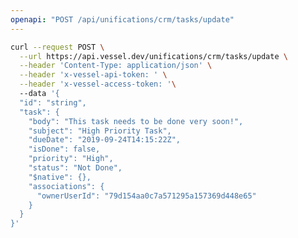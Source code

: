 ```yaml
---
openapi: "POST /api/unifications/crm/tasks/update"
---
```


<RequestExample>

```bash Request
curl --request POST \
  --url https://api.vessel.dev/unifications/crm/tasks/update \
  --header 'Content-Type: application/json' \
  --header 'x-vessel-api-token: ' \
  --header 'x-vessel-access-token: '\ 
  --data '{
  "id": "string",
  "task": {
    "body": "This task needs to be done very soon!",
    "subject": "High Priority Task",
    "dueDate": "2019-09-24T14:15:22Z",
    "isDone": false,
    "priority": "High",
    "status": "Not Done",
    "$native": {},
    "associations": {
      "ownerUserId": "79d154aa0c7a571295a157369d448e65"
    }
  }
}'
```

</RequestExample>


      